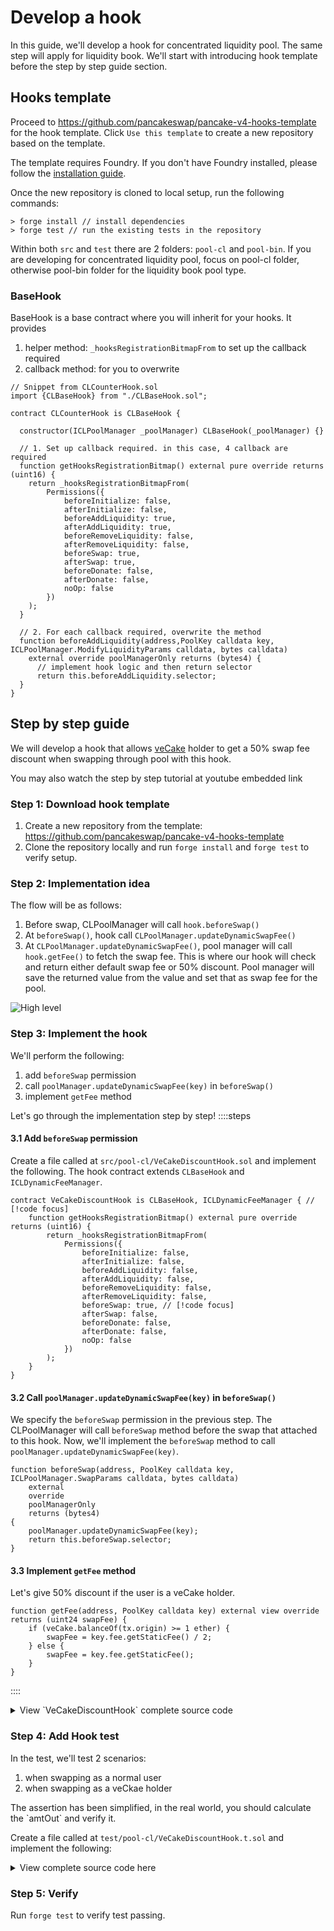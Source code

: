 
# Develop a hook

In this guide, we'll develop a hook for concentrated liquidity pool. The same step will apply for liquidity book. We'll start with introducing hook template before the step by step guide section.

## Hooks template

Proceed to https://github.com/pancakeswap/pancake-v4-hooks-template for the hook template. Click `Use this template` to create a new repository based on the template.

The template requires Foundry. If you don't have Foundry installed, please follow the [installation guide](https://book.getfoundry.sh/getting-started/installation).

Once the new repository is cloned to local setup, run the following commands:
```
> forge install // install dependencies
> forge test // run the existing tests in the repository
```

Within both `src` and `test` there are 2 folders: `pool-cl` and `pool-bin`. If you are developing for concentrated liquidity pool, focus on pool-cl folder, otherwise pool-bin folder for the liquidity book pool type.

### BaseHook
BaseHook is a base contract where you will inherit for your hooks. It provides

1. helper method: `_hooksRegistrationBitmapFrom` to set up the callback required
2. callback method: for you to overwrite

```solidity
// Snippet from CLCounterHook.sol
import {CLBaseHook} from "./CLBaseHook.sol";

contract CLCounterHook is CLBaseHook {

  constructor(ICLPoolManager _poolManager) CLBaseHook(_poolManager) {}

  // 1. Set up callback required. in this case, 4 callback are required
  function getHooksRegistrationBitmap() external pure override returns (uint16) {
    return _hooksRegistrationBitmapFrom(
        Permissions({
            beforeInitialize: false,
            afterInitialize: false,
            beforeAddLiquidity: true,
            afterAddLiquidity: true,
            beforeRemoveLiquidity: false,
            afterRemoveLiquidity: false,
            beforeSwap: true,
            afterSwap: true,
            beforeDonate: false,
            afterDonate: false,
            noOp: false
        })
    );
  }

  // 2. For each callback required, overwrite the method
  function beforeAddLiquidity(address,PoolKey calldata key, ICLPoolManager.ModifyLiquidityParams calldata, bytes calldata)
    external override poolManagerOnly returns (bytes4) {
      // implement hook logic and then return selector
      return this.beforeAddLiquidity.selector;
  }
}

```

## Step by step guide

We will develop a hook that allows [veCake](https://docs.pancakeswap.finance/products/vecake/what-is-vecake) holder to get a 50% swap fee discount when swapping through pool with this hook.

<Callout type="info">
  You may also watch the step by step tutorial at youtube embedded link
</Callout>

### Step 1: Download hook template

1. Create a new repository from the template: https://github.com/pancakeswap/pancake-v4-hooks-template
2. Clone the repository locally and run `forge install` and `forge test` to verify setup.

### Step 2: Implementation idea

The flow will be as follows:

1. Before swap, CLPoolManager will call `hook.beforeSwap()`
2. At `beforeSwap()`, hook call `CLPoolManager.updateDynamicSwapFee()`
3. At `CLPoolManager.updateDynamicSwapFee()`, pool manager will call `hook.getFee()` to fetch the swap fee. This is where our hook will check and return either default swap fee or 50% discount. Pool manager will save the returned value from the value and set that as swap fee for the pool.

![High level](/v4/guides-develop-hook-1.png)


### Step 3: Implement the hook

We'll perform the following:

1. add `beforeSwap` permission
2. call `poolManager.updateDynamicSwapFee(key)` in `beforeSwap()`
3. implement `getFee` method

Let's go through the implementation step by step!
::::steps
#### 3.1 Add `beforeSwap` permission
Create a file called at `src/pool-cl/VeCakeDiscountHook.sol` and implement the following. The hook contract extends `CLBaseHook` and `ICLDynamicFeeManager`.

```solidity
contract VeCakeDiscountHook is CLBaseHook, ICLDynamicFeeManager { // [!code focus]
    function getHooksRegistrationBitmap() external pure override returns (uint16) {
        return _hooksRegistrationBitmapFrom(
            Permissions({
                beforeInitialize: false,
                afterInitialize: false,
                beforeAddLiquidity: false,
                afterAddLiquidity: false,
                beforeRemoveLiquidity: false,
                afterRemoveLiquidity: false,
                beforeSwap: true, // [!code focus]
                afterSwap: false,
                beforeDonate: false,
                afterDonate: false,
                noOp: false
            })
        );
    }
}
```

#### 3.2 Call `poolManager.updateDynamicSwapFee(key)` in `beforeSwap()`
We specify the `beforeSwap` permission in the previous step. The CLPoolManager will call `beforeSwap` method before the swap that attached to this hook.
Now, we'll implement the `beforeSwap` method to call `poolManager.updateDynamicSwapFee(key)`.

```solidity
function beforeSwap(address, PoolKey calldata key, ICLPoolManager.SwapParams calldata, bytes calldata)
    external
    override
    poolManagerOnly
    returns (bytes4)
{
    poolManager.updateDynamicSwapFee(key);
    return this.beforeSwap.selector;
}
```

#### 3.3 Implement `getFee` method
Let's give 50% discount if the user is a veCake holder.
```solidity
function getFee(address, PoolKey calldata key) external view override returns (uint24 swapFee) {
    if (veCake.balanceOf(tx.origin) >= 1 ether) {
        swapFee = key.fee.getStaticFee() / 2;
    } else {
        swapFee = key.fee.getStaticFee();
    }
}
```
::::

<details>
  <summary>View `VeCakeDiscountHook` complete source code</summary>

```solidity [src/pool-cl/VeCakeDiscountHook.sol]
// [!include ~/snippets/VeCakeDiscountHook.sol]
```
</details>



### Step 4: Add Hook test

In the test, we'll test 2 scenarios:

1. when swapping as a normal user
1. when swapping as a veCkae holder

<Callout type="warning">
    The assertion has been simplified, in the real world, you should calculate the `amtOut` and verify it.
</Callout>

Create a file called at `test/pool-cl/VeCakeDiscountHook.t.sol` and implement the following:

<details>
    <summary> View complete source code here </summary>

```solidity [test/pool-cl/VeCakeDiscountHook.t.sol]
// [!include ~/snippets/VeCakeDiscountHook.t.sol]
```

</details>


### Step 5: Verify

Run `forge test` to verify test passing.